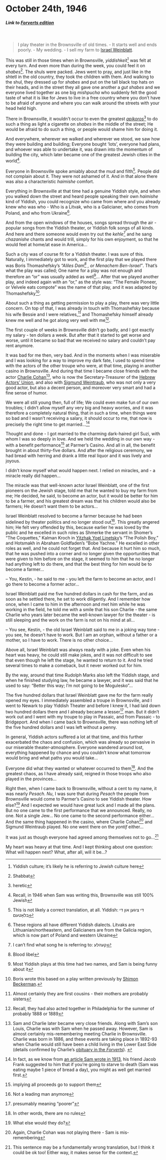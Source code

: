 # October 24th, 1946

##### _Link to [Forverts edition](https://www.nli.org.il/en/newspapers/frw/1946/10/24/01/)_ {.unnumbered}

<br>

> I play theater in the Brownsville of old times. - It starts well and ends poorly. - My wedding. - I sell my farm to [Israel Weinblatt](https://www.museumoffamilyhistory.com/yt/lex/W/weinblatt-israel.htm).

This was still in those times when in Brownsville, _yiddishkeit_^[Yiddish culture; it's likely he is referring to _Jewish_ culture here] was felt at every turn. And even more than during the week, you could feel it on _shabes_^[Shabbat]. The shuls were packed. Jews went to pray, and just like in the shtetl in the old country, they took the children with them. And walking to the shul, they dressed up for _shabes_ and put on the tall black top hats on their heads, and in the street they all gave one another a _gut shabes_ and we everyone lived together as one big _mishpucha_ who suddenly felt the good taste of what it is like for Jews to live in a free country where you don't have to be afraid of anyone and where you can walk around the streets with your head held high. 

There in Brownsville, it wouldn't occur to even the greatest [_apikoros_](https://en.wikipedia.org/wiki/Epikoros)^[heretic] to do such a thing as light a cigarette on _shabes_ in the middle of the street; He would be afraid to do such a thing, or people would shame him for doing it.

And everywhere, wherever we walked and wherever we stood, we saw how they were building and building; Everyone bought 'lots', everyone had plans, and whoever was able to undertake it, was drawn into the momentum of building the city, which later became one of the greatest Jewish cities in the world^[Recall, in 1946 when Sam was writing this, Brownsville was still 100% Jewish]. 

Everyone in Brownsville spoke amiably about the mud and filth^[This is not likely a correct translation, at all. Yiddish: די ציגען און די בלאָטעם]. People did not complain about it. They were not ashamed of it. And in that alone there was also a characteristic _haimishe_ comfort.

Everything in Brownsville at that time had a genuine Yiddish style, and when you walked down the street and heard people speaking their own _haimishe_ kind of Yiddish, you could recognize who came from where and you already knew who was who - Who is a Litvak, who is a Galicianer, who comes from Poland, and who from Ukraine^[These regions all have different Yiddish dialects. Litvaks are Lithuanian/northeastern, and Galicianers are from the Galicia region, which is now part of Poland and western Ukraine]. 

And from the open windows of the houses, songs spread through the air - popular songs from the Yiddish theater, or Yiddish folk songs of all kinds. And here and there someone would even try out the _kehle_^[I can't find what song he is referring to: קעהלע] and he sang _chazanishe_ chants and would trill, simply for his own enjoyment, so that he would feel at home/at ease in America...

Such a city was of course fit for a Yiddish theater. I was sure of this. Naturally, I immediately got to work, and the first play that we played there was Boris Thomashefsky's _"Aliles Dam^[Blood libel]
, or Menachem Ben-Israel"_.  That's what the play was called; One name for a play was not enough and therefore an "or" was usually added as well^[Most Yiddish plays at this time had two names, and Sam is being funny about it]... After that we played another play, and indeed again with an "or," as the style was: "The Female Pioneer, or Velvele eats compote" was the name of that play, and it was adapted by Thomashefsky^[Boris wrote this based on a play written previously by <a href="https://www.museumoffamilyhistory.com/yt/lex/B/bekerman-simeon.htm">Shimon Beckerman</a>.].

About such a thing as getting permission to play a play, there was very little concern. On top of that, I was already in touch with Thomashefsky because his wife Bessie and I were relatives,^[Almost certainly they are first cousins - their mothers are probably sisters] and Thomashefsky himself already knew me well and he got along very well with me^[Recall, they had also acted together in Philadelphia for the summer of probably 1888 or 1889].

The first couple of weeks in Brownsville didn't go badly, and I got exactly my salary - ten dollars a week. But after that it started to get worse and worse, until it became so bad that we received no salary and couldn't pay rent anymore. 

It was bad for me then, very bad. And in the moments when I was miserable and I was looking for a way to improve my dark fate, I used to spend time with the actors of the other troupe who were, at that time, playing in another casino in Brownsville. And during that time I became close friends with the actor [Charlie Cohan](https://www.museumoffamilyhistory.com/yt/lex/C/cohan-charlie.htm)^[Sam and Charlie later became very close friends. Along with Sam's son Louis, Charlie was with Sam when he passed away. However, Sam is almost certainly mis-remembering meeting Charlie in Brownsville. Charlie was born in 1886, and these events are taking place in 1892-93 when Charlie would still have been a child living in the Lower East Side (details confirmed by Charlie's <a href="https://www.nli.org.il/en/newspapers/frw/1973/09/25/01/article/49/?e=-------en-20--1--img-txIN%7ctxTI--------------1">obituary in the _Forverts_</a>). ], who is now the Secretary-Treasurer of the [Hebrew Actors' Union](https://en.wikipedia.org/wiki/Hebrew_Actors%27_Union), and also with [Sigmund Weintraub](https://www.museumoffamilyhistory.com/yt/lex/W/weintraub-sigmund.htm), who was not only a very good actor, but also a decent person, and moreover very smart and had a fine sense of humor.

We were all still young then, full of life; We could even make fun of our own troubles; I didn't allow myself any very big and heavy worries, and it was therefore a completely natural thing, that in such a time, when things were so bad and I wasn't receiving a salary, it should occur to me, that now is precisely the right time to get married...^[In fact, as we know from <a href="https://www.nli.org.il/en/newspapers/frw/1913/05/04/01/article/21/?e=-------en-20--1--img-txIN%7ctxTI--------------1">an article Sam wrote in 1913</a>, his friend Jacob Frank suggested to him that if you're going to starve to death (Sam was eating maybe 1 piece of bread a day), you might as well get married first.]

Thought and done - I got married to the charming dark-haired girl Suzi, with whom I was so deeply in love.
And we held the wedding in our own way - with a benefit performance^[implying all proceeds go to support them] at Parmer's Casino. And all in all, the benefit brought in about thirty-five dollars. And after the religious ceremony, we had bread with herring and drank a little real liquor and it was lively and joyous.

I didn't know myself what would happen next. I relied on miracles, and - a miracle really did happen...

The miracle was that well-known actor Israel Weinblatt, one of the first pioneers on the Jewish stage, told me that he wanted to buy my farm from me; He decided, he said, to become an actor, but it would be better for him to be a farmer, and his greatest dream was that his children would also be farmers; He doesn't want them to be actors...

Israel Weinblatt resolved to become a farmer because he had been sidelined by theater politics and no longer stood out^[Not a leading man anymore]. This greatly angered him; He felt very offended by this, because earlier he was loved by the public and he excelled in such roles as Shmerke the servant in Shomer's "The Coquettes," Kalman Kroch in [Yitzhak Yoel Linetsky](https://en.wikipedia.org/wiki/Yitzkhok_Yoel_Linetzky)'s "The Polish Boy," and Hotsmakh in Abraham Goldfaden's "Bobe Yachne." He excelled in other roles as well, and he could not forget that. And because it hurt him so much, that he was pushed into a corner and no longer given the opportunities that were given to him before on the stage, it seemed to him that he no longer had anything left to do there, and that the best thing for him would be to become a farmer...

-- You, Kestin, - he said to me - you left the farm to become an actor, and I go there to become a former actor...


Israel Weinblatt paid me five hundred dollars in cash for the farm, and as soon as he settled there, he set to work diligently. And I remember how once, when I came to him in the afternoon and met him while he was working in the field, he told me with a smile that his son Charlie - the same Charlie who years later became the well-known lawyer for the theater - is still sleeping and the work on the farm is not on his mind at all...

-- You see, Kestin, - the old Israel Weinblatt said to me in a joking way tone - you see, he doesn't have to work. But I am an orphan, without a father or a mother, so I have to work. There is no other choice...

Above all, Israel Weinblatt was always ready with a joke. Even when his heart was heavy, he could still make jokes, and it was not difficult to see that even though he left the stage, he wanted to return to it. And he tried several times to make a comeback, but it never worked out for him.

By the way, around that time Rudolph Marks also left the Yiddish stage, and when he finished studying law, he became a lawyer, and it was said that he used to say: "Better this way; I'm not going to be Mogulesko"...

The five hundred dollars that Israel Weinblatt gave me for the farm really opened my eyes. I immediately assembled a troupe in Brownsville, and I went to Newark to play Yiddish Theater and before I knew it, I had laid down two hundred dollars there and I already became a lesser^[presumably meaning "poorer"] man. But it didn’t work out and I went with my troupe to play in Passaic, and from Passaic - to Bridgeport. And when I came back to Brownsville, there was nothing left of the five hundred dollars and I was left without a penny.

In general, Yiddish actors suffered a lot at that time, and this further exacerbated the chaos and confusion, which was already so pervasive in our miserable theater-atmosphere. Everyone wandered around lost, everything happened by chance and you couldn't know what tomorrow would bring and what paths you would take...

Everyone did what they wanted or whatever occurred to them^[In other words, there are no rules]. And the greatest chaos, as I have already said, reigned in those troops who also played in the provinces...

Right then, when I came back to Brownsville, without a cent to my name, it was nearly _Pesach_. _Nu_, I was sure that during _Pesach_ the people from Brownsville would come to Parmer's Casino to see Yiddish theater. How else?^[What else would they do?] And I expected we would have great luck and I made all the plans. But no one came to the first performance that we announced. Really, no one. Not a single Jew... No one came to the second performance either...
And the same thing happened in the casino, where Charlie Cohan^[Again, Charlie Cohan was not playing there - Sam is mis-remembering] and Sigmund Weintraub played. No one went there on the _yontif_ either...

It was just as though everyone had agreed among themselves not to go...^[This sentence may be a fundamentally wrong translation, but I think it could be ok too! Either way, it makes sense for the context.]

My heart was heavy at that time. And I kept thinking about one question: What will happen next? What, after all, will it be...?







